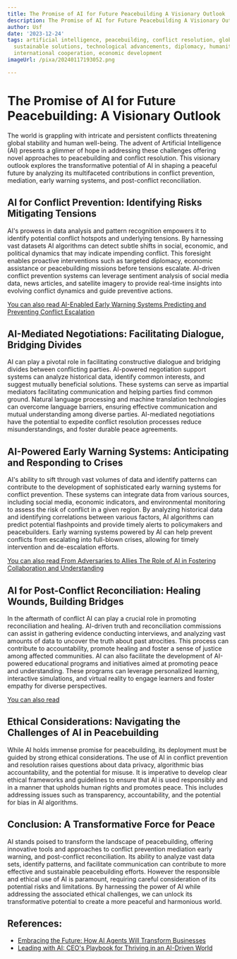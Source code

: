 ```yaml
---
title: The Promise of AI for Future Peacebuilding A Visionary Outlook
description: The Promise of AI for Future Peacebuilding A Visionary Outlook
author: Usf
date: '2023-12-24'
tags: artificial intelligence, peacebuilding, conflict resolution, global security,
  sustainable solutions, technological advancements, diplomacy, humanitarian aid,
  international cooperation, economic development
imageUrl: /pixa/20240117193052.png

---
```

# The Promise of AI for Future Peacebuilding: A  Visionary Outlook

The world is grappling with intricate and persistent conflicts  threatening global stability and human well-being. The advent of Artificial Intelligence (AI)  presents a glimmer of  hope in addressing these challenges offering novel approaches to peacebuilding and  conflict  resolution. This visionary  outlook explores the transformative potential of AI in shaping a peaceful future by analyzing its multifaceted contributions in conflict prevention, mediation, early warning systems, and post-conflict reconciliation.

## AI for Conflict Prevention: Identifying  Risks  Mitigating Tensions

AI's  prowess in data  analysis and pattern recognition empowers it to identify potential conflict  hotspots and underlying tensions. By harnessing vast datasets AI algorithms can detect subtle shifts  in social, economic, and political dynamics that may indicate impending  conflict. This foresight enables proactive  interventions such as targeted diplomacy, economic assistance or peacebuilding  missions before tensions escalate. AI-driven conflict  prevention systems  can leverage sentiment analysis of social media data, news articles, and satellite imagery to provide real-time insights into  evolving conflict dynamics  and guide preventive actions.

[You can also read AI-Enabled Early Warning Systems Predicting and Preventing Conflict Escalation](AI-Enabled%20Early%20Warning%20Systems%20Predicting%20and%20Preventing%20Conflict%20Escalation)


## AI-Mediated Negotiations: Facilitating Dialogue, Bridging Divides

AI can play a pivotal role  in facilitating constructive dialogue and bridging divides between conflicting parties. AI-powered  negotiation support systems can analyze historical data, identify common interests, and suggest mutually beneficial solutions. These systems can serve as impartial mediators facilitating communication and helping parties find common ground. Natural language processing and  machine translation technologies can  overcome language barriers, ensuring effective communication and mutual understanding among diverse  parties. AI-mediated negotiations have the potential to expedite conflict resolution processes reduce misunderstandings, and  foster durable  peace agreements.

## AI-Powered Early Warning Systems: Anticipating and Responding to Crises

AI's ability to sift through vast volumes of data and identify patterns can contribute to the development of sophisticated early warning systems for conflict prevention. These systems can integrate  data from various sources, including social  media, economic indicators, and environmental monitoring to assess the risk  of conflict in a given region. By analyzing  historical data and identifying correlations between  various factors, AI algorithms can predict potential flashpoints and provide timely alerts to  policymakers and peacebuilders. Early warning systems powered by AI can help prevent conflicts from escalating into  full-blown  crises, allowing for  timely  intervention and de-escalation efforts.

[You can also read From  Adversaries to Allies The Role of AI in Fostering Collaboration and Understanding](From%20Adversaries%20to%20Allies%20The%20Role%20of%20AI%20in%20Fostering%20Collaboration%20and%20Understanding)


## AI for Post-Conflict Reconciliation: Healing Wounds, Building Bridges

In the aftermath of conflict AI can play a crucial role in promoting reconciliation and healing. AI-driven truth and reconciliation commissions can assist in gathering evidence conducting interviews,  and analyzing vast amounts of data to uncover the truth about past atrocities. This process can contribute to accountability, promote healing and foster  a sense of justice among  affected communities. AI can also facilitate the development of AI-powered educational programs and initiatives aimed at promoting peace and understanding. These programs can leverage personalized  learning, interactive simulations,  and virtual reality to engage learners  and foster empathy for diverse  perspectives.

[You can also read ]()


## Ethical Considerations: Navigating the Challenges  of AI in Peacebuilding

While AI holds immense promise for peacebuilding,  its deployment must  be guided by strong ethical considerations.  The use of AI  in conflict prevention and resolution raises questions  about  data privacy, algorithmic bias accountability, and the  potential for misuse. It is imperative  to develop clear ethical frameworks and guidelines to ensure that AI  is used  responsibly and in a manner that upholds human rights and promotes peace. This includes  addressing issues such as transparency, accountability, and  the potential for bias in  AI algorithms.

## Conclusion: A Transformative Force for Peace

AI stands poised to transform the landscape of peacebuilding, offering innovative tools and approaches to conflict prevention mediation  early warning, and post-conflict reconciliation. Its ability to analyze vast data sets, identify patterns, and facilitate communication can contribute to  more effective and sustainable peacebuilding efforts. However the responsible and ethical use of AI is paramount, requiring  careful consideration of its potential  risks and limitations. By harnessing the  power of  AI  while addressing the associated  ethical challenges,  we can unlock its transformative potential to create a more peaceful and harmonious world.

## References:
- [Embracing the Future: How AI Agents Will Transform Businesses](https://www.linkedin.com/pulse/embracing-future-how-ai-agents-transform-businesses-jephte-cherubin-epqac)
- [Leading with AI: CEO's Playbook for Thriving in an AI-Driven World](https://www.linkedin.com/pulse/leading-ai-ceos-playbook-thriving-ai-driven-world-yobiapp)
